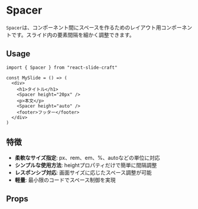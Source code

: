 

<Meta of={Spacer} />

# Spacer
`Spacer`は、コンポーネント間にスペースを作るためのレイアウト用コンポーネントです。スライド内の要素間隔を細かく調整できます。

## Usage
```tsx
import { Spacer } from "react-slide-craft"

const MySlide = () => (
  <div>
    <h1>タイトル</h1>
    <Spacer height="20px" />
    <p>本文</p>
    <Spacer height="auto" />
    <footer>フッター</footer>
  </div>
)
```

## 特徴
- **柔軟なサイズ指定**: px、rem、em、%、autoなどの単位に対応
- **シンプルな使用方法**: heightプロパティだけで簡単に間隔調整
- **レスポンシブ対応**: 画面サイズに応じたスペース調整が可能
- **軽量**: 最小限のコードでスペース制御を実現

## Props
<Canvas>
<Story of={Spacer.Default} />
</Canvas>
<Controls />